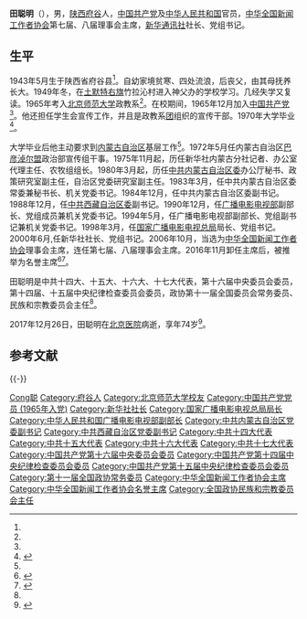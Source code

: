 {{Infobox_officeholder
| name = 田聪明
| width = 140
| now = 中华全国新闻工作者协会理事会主席
| period = 2006年10月 － 2016年11月
| now2 = 新华通讯社社长
| period2 = 2000年6月 － 2008年4月
| now3 = 国家广播电影电视总局局长
| period3 = 1998年4月 － 2000年6月
| Sex =男 
| Native place =[[陝西|陝西]][[府谷|府谷]]
| date of birth = 1943年5月
| place of birth = {{ROC}}[[陝西省|陝西省]][[府谷县|府谷县]]
| date of death = {{death date and age|2017|12|26|1943|5|}}
| place of death = {{PRC}}[[北京市|北京市]]
| party ={{CPC|19px}} 
| educate =
*北京师范大学政教系毕业
| past = 
*<span style="color: blue;">中共内蒙古自治区委副书记<br>（1984年12月－1988年12月）</span>
*<span style="color: blue;">中共西藏自治区委副书记<br>（1988年12月－1990年12月）</span>
*<span style="color: blue;">原国家广播电影电视部副部长<br>（1990年12月－1998年4月）</span>
*<span style="color: blue;">中共中央纪律检查委员会委员<br>（1992年9月－2002年11月）</span>
*<span style="color: blue;">国家广播电影电视总局局长<br>（1998年4月－2000年6月）</span>
*<span style="color: blue;">新华通讯社社长<br>（2000年6月－2008年4月）</span>
*<span style="color: blue;">中共中央委员会委员<br>（2002年11月－2007年10月）</span>
*<span style="color: blue;">中华全国新闻工作者协会主席<br>（2006年10月－2016年11月）</span>
*<span style="color: blue;">第十一届全国政协常务委员<br>（2008年3月－2013年3月）</span>
| work =
}}

'''田聪明'''（{{bd|1943年|5月|2017年|12月26日|catIdx=T田}}），男，[[陕西省|陕西]][[府谷县|府谷]]人，[[中国共产党|中国共产党]]及[[中华人民共和国|中华人民共和国]]官员，[[中华全国新闻工作者协会|中华全国新闻工作者协会]]第七届、八届理事会主席，[[新华通讯社|新华通讯社]]社长、党组书记。

== 生平 ==
1943年5月生于陕西省府谷县<ref name=shishi/>。自幼家境贫寒、四处流浪，后丧父，由其母抚养长大。1949年冬，在[[土默特右旗|土默特右旗]]竹拉沁村进入神父办的学校学习。几经失学又复读。1965年考入[[北京师范大学|北京师范大学]]政教系<ref name=bshd/>。在校期间，1965年12月加入[[中国共产党|中国共产党]]<ref name=shishi/>。他还担任学生会宣传工作，并且是政教系[[中国共产主义青年团|团]]组织的宣传干部。1970年大学毕业<ref name=bshd>{{Cite web |url = http://www.sohu.com/a/216425842_391342 |title = 田聪明学长与北师大的二三事 |author =  |date = 2018-01-13 |publisher = 搜狐 |language =  |accessdate =  |quote =  |archive-date = 2018-02-03 |archive-url = https://web.archive.org/web/20180203125928/http://www.sohu.com/a/216425842_391342 |dead-url = no }}</ref>。

大学毕业后他主动要求到[[内蒙古自治区|内蒙古自治区]]基层工作<ref name=bshd/>。1972年5月任内蒙古自治区[[巴彦淖尔盟|巴彦淖尔盟]]政治部宣传组干事。1975年11月起，历任新华社内蒙古分社记者、办公室代理主任、农牧组组长。1980年3月起，历任[[中共内蒙古自治区委|中共内蒙古自治区委]]办公厅秘书、政策研究室副主任，自治区党委研究室副主任。1983年3月，任中共内蒙古自治区委常委兼秘书长、机关党委书记。1984年12月，任中共内蒙古自治区委副书记。1988年12月，任[[中共西藏自治区委|中共西藏自治区委]]副书记。1990年12月，任[[中华人民共和国广播电影电视部|广播电影电视部]]副部长、党组成员兼机关党委书记。1994年5月，任广播电影电视部副部长、党组副书记兼机关党委书记。1998年3月，任[[国家广播电影电视总局|国家广播电影电视总局]]局长、党组书记。2000年6月,任新华社社长、党组书记。2006年10月，当选为[[中华全国新闻工作者协会|中华全国新闻工作者协会]]理事会主席，连任第七届、八届理事会主席。2016年11月卸任主席后，被推举为名誉主席<ref name=shishi>{{Cite web |url = http://www.xinhuanet.com/2017-12/29/c_1122188023.htm |title = 田聪明同志逝世 |author =  |date = 2017-12-29 |publisher = 新华网 |language =  |accessdate =  |quote =  |archive-date = 2018-01-10 |archive-url = https://web.archive.org/web/20180110204128/http://www.xinhuanet.com/2017-12/29/c_1122188023.htm |dead-url = no }}</ref><ref name=ifeng>{{Cite web |url = http://news.ifeng.com/a/20171227/54563174_0.shtml |title = 新华社原社长田聪明逝世，终年74岁 |author =  |date = 2017-12-27 |publisher = 凤凰网 |language =  |accessdate =  |quote =  |archive-date = 2017-12-31 |archive-url = https://web.archive.org/web/20171231085348/http://news.ifeng.com/a/20171227/54563174_0.shtml |dead-url = no }}</ref>。

田聪明是中共十四大、十五大、十六大、十七大代表，第十六届中央委员会委员，第十四届、十五届中央纪律检查委员会委员，政协第十一届全国委员会常务委员、民族和宗教委员会主任<ref name=shishi/>。

2017年12月26日，田聪明在[[北京医院|北京医院]]病逝，享年74岁<ref>{{cite web|url=http://www.thepaper.cn/newsDetail_forward_1923596|title=新华社原社长田聪明同志逝世，享年74岁|publisher=[[澎湃新闻|澎湃新闻]]|date=2017-12-27|accessdate=2017-12-28|archive-date=2017-12-27|archive-url=https://web.archive.org/web/20171227122603/http://www.thepaper.cn/newsDetail_forward_1923596|dead-url=no}}</ref>。

== 参考文献 ==
{{reflist}}

{{-}}
{{start box}}
{{s-par|prc-ncppcc}}
{{s-before|[[钮茂生|钮茂生]]}}
{{s-title|[[中国人民政治协商会议全国委员会民族和宗教委员会|中国人民政治协商会议全国委员会<br>民族和宗教委员会]]主任|2008年3月—2013年3月}}
{{s-after|[[朱维群|朱维群]]}}
{{s-npo}}
{{s-before|[[邵华泽|邵华泽]]}}
{{s-title|[[中华全国新闻工作者协会|中华全国新闻工作者协会]]理事会主席|2006年10月—2016年11月}}
{{s-after|[[张研农|张研农]]}}
{{S-media}}
{{s-before|[[郭超人|郭超人]]}}
{{s-title|[[新华通讯社|新华通讯社]]社长|2000年6月—2008年4月}}
{{s-after|[[李从军|李从军]]}}
{{s-gov|prc}}
{{s-new}}
{{s-title|[[国家广播电影电视总局|国家广播电影电视总局]]局长|1998年4月—2000年6月}}
{{s-after|[[徐光春|徐光春]]}}
{{end box}}

{{中华全国新闻工作者协会第七届理事会}}
{{中华全国新闻工作者协会第八届理事会}}
{{中华全国新闻工作者协会第九届理事会}}

{{Authority control}}
{{DEFAULTSORT:Tian田}}
[[Category:田姓|Cong聪]]
[[Category:府谷人|Category:府谷人]]
[[Category:北京师范大学校友|Category:北京师范大学校友]]
[[Category:中国共产党党员_(1965年入党)|Category:中国共产党党员 (1965年入党)]]
[[Category:新华社社长|Category:新华社社长]]
[[Category:国家广播电影电视总局局长|Category:国家广播电影电视总局局长]]
[[Category:中华人民共和国广播电影电视部副部长|Category:中华人民共和国广播电影电视部副部长]]
[[Category:中共内蒙古自治区党委副书记|Category:中共内蒙古自治区党委副书记]]
[[Category:中共西藏自治区党委副书记|Category:中共西藏自治区党委副书记]]
[[Category:中共十四大代表|Category:中共十四大代表]]
[[Category:中共十五大代表|Category:中共十五大代表]]
[[Category:中共十六大代表|Category:中共十六大代表]]
[[Category:中共十七大代表|Category:中共十七大代表]]
[[Category:中国共产党第十六届中央委员会委员|Category:中国共产党第十六届中央委员会委员]]
[[Category:中国共产党第十四届中央纪律检查委员会委员|Category:中国共产党第十四届中央纪律检查委员会委员]]
[[Category:中国共产党第十五届中央纪律检查委员会委员|Category:中国共产党第十五届中央纪律检查委员会委员]]
[[Category:第十一届全国政协常务委员|Category:第十一届全国政协常务委员]]
[[Category:中华全国新闻工作者协会主席|Category:中华全国新闻工作者协会主席]]
[[Category:中华全国新闻工作者协会名誉主席|Category:中华全国新闻工作者协会名誉主席]]
[[Category:全国政协民族和宗教委员会主任|Category:全国政协民族和宗教委员会主任]]